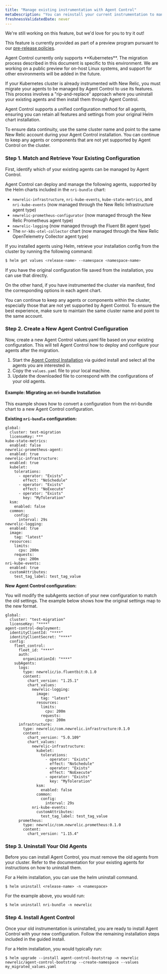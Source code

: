 ```yaml
---
title: "Manage existing instrumentation with Agent Control"
metaDescription: "You can reinstall your current instrumentation to manage it through Agent Control"
freshnessValidatedDate: never
---
```

<Callout title="preview">
  We're still working on this feature, but we'd love for you to try it out!

  This feature is currently provided as part of a preview program pursuant to our [pre-release policies](/docs/licenses/license-information/referenced-policies/new-relic-pre-release-policy).
</Callout>

<Callout variant="important">
Agent Control currently only supports **Kubernetes**. The migration process described in this document is specific to this environment. We are working on a public preview for on-host Linux systems, and support for other environments will be added in the future.
</Callout>

If your Kubernetes cluster is already instrumented with New Relic, you must migrate your agents to be managed by Agent Control to use its features. This process involves a "rip-and-replace" approach where you uninstall your existing agents and then install them through Agent Control.

Agent Control supports a unified configuration method for all agents, ensuring you can retain all features and settings from your original Helm chart installation.

<Callout variant="tip" title="Best practices">
To ensure data continuity, use the same cluster name and point to the same New Relic account during your Agent Control installation. You can continue to keep any agents or components that are not yet supported by Agent Control on the cluster.
</Callout>

### Step 1. Match and Retrieve Your Existing Configuration

First, identify which of your existing agents can be managed by Agent Control.

Agent Control can deploy and manage the following agents, supported by the Helm charts included in the `nri-bundle` chart:

- `newrelic-infrastructure`, `nri-kube-events`, `kube-state-metrics`, and `nri-kube-events` (now managed through the New Relic Infrastructure agent type)
- `newrelic-prometheus-configurator` (now managed through the New Relic Prometheus agent type)
- `newrelic-logging` (now managed through the Fluent Bit agent type)
- The `nr-k8s-otel-collector` chart (now managed through the New Relic OpenTelemetry Collector agent type)

If you installed agents using Helm, retrieve your installation config from the cluster by running the following command:

```sh
$ helm get values <release-name> --namespace <namespace-name>
```

If you have the original configuration file saved from the installation, you can use that directly.


On the other hand, if you have instrumented the cluster via manifest, find the corresponding options in each agent chart. 

<Callout variant="tip" title="TIP">
    You can continue to keep any agents or components within the cluster, especially those that are not yet supported by Agent Control. To ensure the best experience, make sure to maintain the same cluster name and point to the same account.
</Callout>


### Step 2. Create a New Agent Control Configuration

Now, create a new Agent Control values.yaml file based on your existing configuration. This will tell Agent Control how to deploy and configure your agents after the migration.

1. Start the [Agent Control Installation](/docs/new-relic-control/agent-control/setup/) via guided install and select all the agents you are interested in.
2. Copy the `values.yaml` file to your local machine.
3. Update the downloaded file to correspond with the configurations of your old agents.

#### Example: Migrating an nri-bundle Installation

This example shows how to convert a configuration from the nri-bundle chart to a new Agent Control configuration.

**Existing `nri-bundle` configuration:**

```shell
global:
  cluster: test-migration
  licenseKey: ***
kube-state-metrics:
  enabled: false
newrelic-prometheus-agent:
  enabled: true
newrelic-infrastructure:
  enabled: true
  kubelet:
    tolerations:
      - operator: "Exists"
        effect: "NoSchedule"
      - operator: "Exists"
        effect: "NoExecute"
      - operator: "Exists"
        key: "MyToleration"
  ksm:
    enabled: false
  common:
    config:
      interval: 29s
newrelic-logging:
  enabled: true
  image:
    tag: "latest"
  resources:
    limits:
      cpu: 200m
    requests:
      cpu: 200m
nri-kube-events:
  enabled: true
  customAttributes:
    test_tag_label: test_tag_value
```
**New Agent Control configuration:**

You will modify the subAgents section of your new configuration to match the old settings. The example below shows how the original settings map to the new format.

```shell
global:
  cluster: "test-migration"
  licenseKey: "****"
agent-control-deployment:
  identityClientId: "****"
  identityClientSecret: "****"
  config:
    fleet_control:
      fleet_id: "****"
      auth:
        organizationId: "****"
    subAgents:
      logs:
        type: newrelic/io.fluentbit:0.1.0
        content:
          chart_version: "1.25.1"
          chart_values:
            newrelic-logging:
              image:
                tag: "latest"
              resources:
                limits:
                  cpu: 200m
                requests:
                  cpu: 200m
      infrastructure:
        type: newrelic/com.newrelic.infrastructure:0.1.0
        content:
          chart_version: "5.0.109"
          chart_values:
            newrelic-infrastructure:
              kubelet:
                tolerations:
                  - operator: "Exists"
                    effect: "NoSchedule"
                  - operator: "Exists"
                    effect: "NoExecute"
                  - operator: "Exists"
                    key: "MyToleration"
              ksm:
                enabled: false
              common:
                config:
                  interval: 29s
            nri-kube-events:
              customAttributes:
                test_tag_label: test_tag_value
      prometheus:
        type: newrelic/com.newrelic.prometheus:0.1.0
        content:
          chart_version: "1.15.4"
```

### Step 3. Uninstall Your Old Agents

Before you can install Agent Control, you must remove the old agents from your cluster. Refer to the documentation for your existing agents for instructions on how to uninstall them.

For a Helm installation, you can use the helm uninstall command.

```shell
$ helm uninstall <release-name> -n <namespace>
```

For the example above, you would run:

```shell
$ helm uninstall nri-bundle -n newrelic
```



### Step 4. Install Agent Control

Once your old instrumentation is uninstalled, you are ready to install Agent Control with your new configuration. Follow the remaining installation steps included in the guided install.

For a Helm installation, you would typically run:

```shell
$ helm upgrade --install agent-control-bootstrap -n newrelic newrelic/agent-control-bootstrap --create-namespace --values my_migrated_values.yaml
```